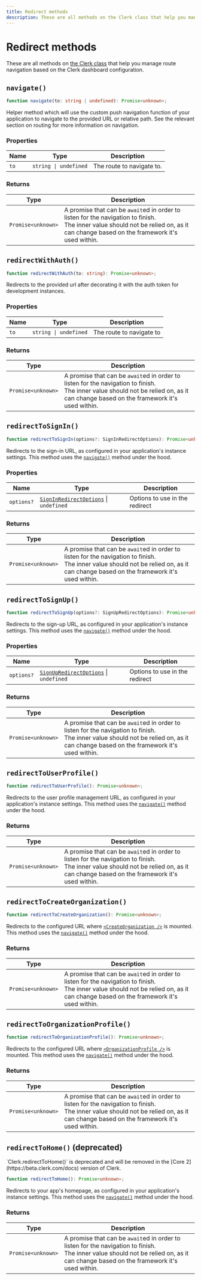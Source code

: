 ```yaml
---
title: Redirect methods
description: These are all methods on the Clerk class that help you manage route navigation based on the Clerk dashboard configuration.
---
```


# Redirect methods

These are all methods on [the Clerk class](/docs/references/javascript/clerk/clerk) that help you manage route navigation based on the Clerk dashboard configuration.

## `navigate()`

```typescript
function navigate(to: string | undefined): Promise<unknown>;
```

Helper method which will use the custom push navigation function of your application to navigate to the provided URL or relative path. See the relevant section on routing for more information on navigation.

### Properties

| Name | Type | Description |
| --- | --- | --- |
| `to` | `string \| undefined` | The route to navigate to. |

### Returns

| Type | Description |
| --- | --- |
| `Promise<unknown>` | A promise that can be `await`ed in order to listen for the navigation to finish.<br/>The inner value should not be relied on, as it can change based on the framework it's used within. |

## `redirectWithAuth()`

```typescript
function redirectWithAuth(to: string): Promise<unknown>;
```

Redirects to the provided url after decorating it with the auth token for development instances.


### Properties

| Name | Type | Description |
| --- | --- | --- |
| `to` | `string \| undefined` | The route to navigate to |

### Returns

| Type | Description |
| --- | --- |
| `Promise<unknown>` | A promise that can be `await`ed in order to listen for the navigation to finish.<br/>The inner value should not be relied on, as it can change based on the framework it's used within. |

## `redirectToSignIn()`

```typescript
function redirectToSignIn(options?: SignInRedirectOptions): Promise<unknown>;
```

Redirects to the sign-in URL, as configured in your application's instance settings. This method uses the [`navigate()`](#navigate) method under the hood.


### Properties

| Name | Type | Description |
| --- | --- | --- |
| `options?` | [`SignInRedirectOptions`](/docs/references/javascript/types/sign-in-redirect-options) \| `undefined` | Options to use in the redirect |

### Returns

| Type | Description |
| --- | --- |
| `Promise<unknown>` | A promise that can be `await`ed in order to listen for the navigation to finish.<br/>The inner value should not be relied on, as it can change based on the framework it's used within. |

## `redirectToSignUp()`

```typescript
function redirectToSignUp(options?: SignUpRedirectOptions): Promise<unknown>;
```

Redirects to the sign-up URL, as configured in your application's instance settings. This method uses the [`navigate()`](#navigate) method under the hood.

### Properties

| Name | Type | Description |
| --- | --- | --- |
| `options?` | [`SignUpRedirectOptions`](/docs/references/javascript/types/sign-up-redirect-options) \| `undefined` | Options to use in the redirect |

### Returns

| Type | Description |
| --- | --- |
| `Promise<unknown>` | A promise that can be `await`ed in order to listen for the navigation to finish.<br/>The inner value should not be relied on, as it can change based on the framework it's used within. |


## `redirectToUserProfile()`

```typescript
function redirectToUserProfile(): Promise<unknown>;
```

Redirects to the user profile management URL, as configured in your application's instance settings. This method uses the [`navigate()`](#navigate) method under the hood.

### Returns

| Type | Description |
| --- | --- |
| `Promise<unknown>` | A promise that can be `await`ed in order to listen for the navigation to finish.<br/>The inner value should not be relied on, as it can change based on the framework it's used within. |

## `redirectToCreateOrganization()`

```typescript
function redirectToCreateOrganization(): Promise<unknown>;
```

Redirects to the configured URL where [`<CreateOrganization />`](/docs/references/javascript/clerk/create-organization) is mounted. This method uses the [`navigate()`](#navigate) method under the hood.

### Returns

| Type | Description |
| --- | --- |
| `Promise<unknown>` | A promise that can be `await`ed in order to listen for the navigation to finish.<br/>The inner value should not be relied on, as it can change based on the framework it's used within. |

## `redirectToOrganizationProfile()`

```typescript
function redirectToOrganizationProfile(): Promise<unknown>;
```

Redirects to the configured URL where [`<OrganizationProfile />`](/docs/components/organization/organization-profile) is mounted. This method uses the [`navigate()`](#navigate) method under the hood.

### Returns

| Type | Description |
| --- | --- |
| `Promise<unknown>` | A promise that can be `await`ed in order to listen for the navigation to finish.<br/>The inner value should not be relied on, as it can change based on the framework it's used within. |

## `redirectToHome()` (deprecated)

<Callout type="warning">
  `Clerk.redirectToHome()` is deprecated and will be removed in the [Core 2](https://beta.clerk.com/docs) version of Clerk.
</Callout>

```typescript
function redirectToHome(): Promise<unknown>;
```

Redirects to your app's homepage, as configured in your application's instance settings. This method uses the [`navigate()`](#navigate) method under the hood.

### Returns

| Type | Description |
| --- | --- |
| `Promise<unknown>` | A promise that can be `await`ed in order to listen for the navigation to finish.<br/>The inner value should not be relied on, as it can change based on the framework it's used within. |
